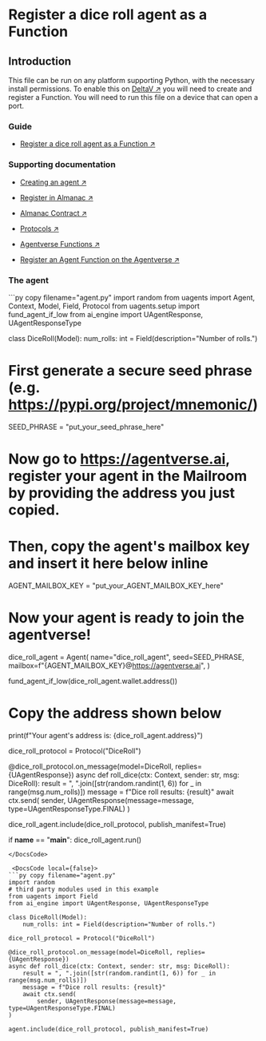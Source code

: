 
# Register a dice roll agent as a Function

## Introduction

This file can be run on any platform supporting Python, with the necessary install permissions.
To enable this on [DeltaV ↗️](/concepts/ai-engine/deltav) you will need to create and register a Function. You will need to run this file on a device that can open a port.

### Guide

- [Register a dice roll agent as a Function ↗️](/guides/agentverse/creating-agentverse-agents/simple-dice-roll-agent)

### Supporting documentation

- [Creating an agent ↗️](/guides/agents/create-a-uagent)

- [Register in Almanac ↗️](/guides/agents/register-in-almanac)

- [Almanac Contract ↗️](/references/contracts/uagents-almanac/almanac-overview)

- [Protocols ↗️](/references/uagents/uagents-protocols/agent-protocols)

- [Agentverse Functions ↗️](/concepts/agent-services/services)

- [Register an Agent Function on the Agentverse ↗️](/guides/agentverse/registering-agent-services)

### The agent

<CodeGroup hasCopy isLocalHostedFile>
<DocsCode local={true}>
```py copy filename="agent.py"
import random
from uagents import Agent, Context, Model, Field, Protocol
from uagents.setup import fund_agent_if_low
from ai_engine import UAgentResponse, UAgentResponseType

class DiceRoll(Model):
    num_rolls: int = Field(description="Number of rolls.")

# First generate a secure seed phrase (e.g. https://pypi.org/project/mnemonic/)
SEED_PHRASE = "put_your_seed_phrase_here"

# Now go to https://agentverse.ai, register your agent in the Mailroom by providing the address you just copied.
# Then, copy the agent's mailbox key and insert it here below inline
AGENT_MAILBOX_KEY = "put_your_AGENT_MAILBOX_KEY_here"

# Now your agent is ready to join the agentverse!
dice_roll_agent = Agent(
    name="dice_roll_agent",
    seed=SEED_PHRASE,
    mailbox=f"{AGENT_MAILBOX_KEY}@https://agentverse.ai",
)

fund_agent_if_low(dice_roll_agent.wallet.address())

# Copy the address shown below
print(f"Your agent's address is: {dice_roll_agent.address}")

dice_roll_protocol = Protocol("DiceRoll")

@dice_roll_protocol.on_message(model=DiceRoll, replies={UAgentResponse})
async def roll_dice(ctx: Context, sender: str, msg: DiceRoll):
    result = ", ".join([str(random.randint(1, 6)) for _ in range(msg.num_rolls)])
    message = f"Dice roll results: {result}"
    await ctx.send(
        sender, UAgentResponse(message=message, type=UAgentResponseType.FINAL)
)

dice_roll_agent.include(dice_roll_protocol, publish_manifest=True)

if __name__ == "__main__":
    dice_roll_agent.run()
```
</DocsCode>

 <DocsCode local={false}>
```py copy filename="agent.py"
import random
# third party modules used in this example
from uagents import Field
from ai_engine import UAgentResponse, UAgentResponseType

class DiceRoll(Model):
    num_rolls: int = Field(description="Number of rolls.")

dice_roll_protocol = Protocol("DiceRoll")

@dice_roll_protocol.on_message(model=DiceRoll, replies={UAgentResponse})
async def roll_dice(ctx: Context, sender: str, msg: DiceRoll):
    result = ", ".join([str(random.randint(1, 6)) for _ in range(msg.num_rolls)])
    message = f"Dice roll results: {result}"
    await ctx.send(
        sender, UAgentResponse(message=message, type=UAgentResponseType.FINAL)
)

agent.include(dice_roll_protocol, publish_manifest=True)
```
</DocsCode>
</CodeGroup>

